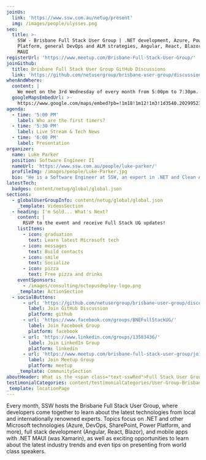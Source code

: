 ```yaml
---
joinUs:
  link: 'https://www.ssw.com.au/netug/present'
  img: /images/people/ulysses.png
seo:
  title: >-
    SSW - Brisbane Full Stack User Group | .NET development, Azure, Power
    Platform, general DevOps and ALM strategies, Angular, React, Blazor, and
    MAUI
registerUrl: 'https://www.meetup.com/Brisbane-Full-Stack-User-Group/'
joinGithub:
  title: Brisbane Full Stack User Group GitHub Discussions
  link: 'https://github.com/netusergroup/brisbane-user-group/discussions'
whenAndWhere:
  content: |
    We meet on the 3rd Wednesday of every month from 5:00pm to 7:30pm.
  googleMapsEmbedUrl: >-
    https://www.google.com/maps/embed?pb=!1m18!1m12!1m3!1d3540.2029952356315!2d153.02954507545877!3d-27.462938976323567!2m3!1f0!2f0!3f0!3m2!1i1024!2i768!4f13.1!3m3!1m2!1s0x6b915a004beb15db%3A0xd087bdb9527dfca5!2sSSW%20Brisbane!5e0!3m2!1sen!2sau!4v1697680472625!5m2!1sen!2sau
agenda:
  - time: '5:00 PM'
    label: Who are the first timers?
  - time: '5:30 PM'
    label: Live Stream & Tech News
  - time: '6:00 PM'
    label: Presentation
organizer:
  name: Luke Parker
  position: Software Engineer II
  nameUrl: 'https://www.ssw.com.au/people/luke-parker/'
  profileImg: /images/people/Luke-Parker.jpg
  bio: "He is a Software Engineer at SSW, an expert in .NET and Clean Architecture.\_With a passion for sharing knowledge, he loves educating the developer\_community with thought-provoking blogs at lukeparker.dev, covering hot topics\_for the modern Microsoft developer. As a local Brisbane Full Stack User Group\_organizer and presenter, he's all about creating thriving tech communities.\n"
latestTech:
  badges: content/netug/global/global.json
sections:
  - globalUserGroupInfo: content/netug/global/global.json
    _template: VideosSection
  - heading: I'm Sold... What's Next?
    content: |
      RSVP to the event and receive Full Stack UG updates!
    listItems:
      - icon: graduation
        text: Learn latest Microsoft tech
      - icon: messages
        text: Build contacts
      - icon: smile
        text: Socialize
      - icon: pizza
        text: Free pizza and drinks
    eventSponsors:
      - /images/consulting/octopusdeploy-logo.png
    _template: ActionSection
  - socialButtons:
      - url: 'https://github.com/netusergroup/brisbane-user-group/discussions'
        label: Join GitHub Discussion
        platform: github
      - url: 'https://www.facebook.com/groups/BNEFullStackUG/'
        label: Join Facebook Group
        platform: facebook
      - url: 'https://www.linkedin.com/groups/13583436/'
        label: Join LinkedIn Group
        platform: linkedin
      - url: 'https://www.meetup.com/brisbane-full-stack-user-group/join/'
        label: Join Meetup Group
        platform: meetup
    _template: CommunitySection
aboutHeader: What is the <span class="text-sswRed">Full Stack User Group</span>?
testimonialCategories: content/testimonialCategories/User-Group-Brisbane.mdx
_template: locationPage
---
```


Every month, SSW hosts the Brisbane Full Stack User Group, where developers come together to learn about the latest technologies from local and internationally renowned experts. Topics focus on .NET and other Microsoft technologies (Azure, DevOps, SharePoint, Power Platform, and more), full stack development (Angular, React, Blazor), and mobile apps with .NET MAUI (was Xamarin), as well as exciting opportunities to learn about the latest industry trends and even tips on presenting from world class speakers.
